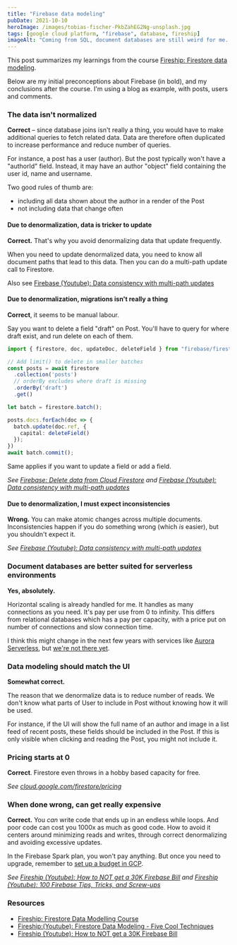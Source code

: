 ```yaml
---
title: "Firebase data modeling"
pubDate: 2021-10-10
heroImage: /images/tobias-fischer-PkbZahEG2Ng-unsplash.jpg
tags: [google cloud platform, "firebase", database, fireship]
imageAlt: "Coming from SQL, document databases are still weird for me. Image by @tofi on Unsplash"
---
```


This post summarizes my learnings from the course [Fireship: Firestore data modeling](https://fireship.io/courses/firestore-data-modeling/).

Below are my initial preconceptions about Firebase (in bold), and my conclusions after the course.
I'm using a blog as example, with posts, users and comments.

### The data isn't normalized

**Correct** – since database joins isn't really a thing, you would have to make additional queries to fetch related data.
Data are therefore often duplicated to increase performance and reduce number of queries.

For instance, a post has a user (author). But the post typically won't have a "authorId" field.
Instead, it may have an author "object" field containing the user id, name and username.

Two good rules of thumb are:
- including all data shown about the author in a render of the Post
- not including data that change often

#### Due to denormalization, data is tricker to update

**Correct.** That's why you avoid denormalizing data that update frequently.

When you need to update denormalized data, you need to know all document paths
that lead to this data. Then you can do a multi-path update call to Firestore.

Also see [Firebase (Youtube): Data consistency with multi-path updates](https://www.youtube.com/watch?v=i1n9Kw3AORw)

#### Due to denormalization, migrations isn't really a thing

**Correct**, it seems to be manual labour.

Say you want to delete a field "draft" on Post.
You'll have to query for where draft exist, and run delete on each of them.

```ts
import { firestore, doc, updateDoc, deleteField } from "firebase/firestore";

// Add limit() to delete in smaller batches
const posts = await firestore
  .collection('posts')
  // orderBy excludes where draft is missing
  .orderBy('draft')
  .get()

let batch = firestore.batch();

posts.docs.forEach(doc => {
  batch.update(doc.ref, {
    capital: deleteField()
  });
})
await batch.commit();
```

Same applies if you want to update a field or add a field.

_See [Firebase: Delete data from Cloud Firestore](https://firebase.google.com/docs/firestore/manage-data/delete-data)
and [Firebase (Youtube): Data consistency with multi-path updates](https://www.youtube.com/watch?v=i1n9Kw3AORw)_

#### Due to denormalization, I must expect inconsistencies

**Wrong.** You can make atomic changes across multiple documents.
Inconsistencies happen if you do something wrong (which _is_ easier), but
you shouldn't expect it.

_See [Firebase (Youtube): Data consistency with multi-path updates](https://www.youtube.com/watch?v=i1n9Kw3AORw)_

### Document databases are better suited for serverless environments

**Yes, absolutely.**

Horizontal scaling is already handled for me. It handles as many connections as you need. It's pay per use from 0 to infinity.
This differs from relational databases which has a pay per capacity, with
a price put on number of connections and slow connection time.

I think this might change in the next few years with services like
[Aurora Serverless](https://aws.amazon.com/rds/aurora/serverless/), but [we're
not there yet](/aurora-serverless-is-not-for-your-hobby-project/).

### Data modeling should match the UI
**Somewhat correct.**

The reason that we denormalize data is to reduce number of reads. We don't know
what parts of User to include in Post without knowing how it will be used.

For instance, if the UI will show the full name of an author and image in a list
feed of recent posts, these fields should be included in the Post. If this is only
visible when clicking and reading the Post, you might not include it.

### Pricing starts at 0

**Correct**. Firestore even throws in a hobby based capacity for free.

_See [cloud.google.com/firestore/pricing](https://cloud.google.com/firestore/pricing)_

### When done wrong, can get really expensive

**Correct.** You _can_ write code that ends up in an endless while loops.
And poor code can cost you 1000x as much as good code. How to avoid it
centers around minimizing reads and writes, through correct denormalizing and avoiding excessive updates.

In the Firebase Spark plan, you won't pay anything. But once you need to upgrade,
remember to [set up a budget in GCP](https://firebase.google.com/docs/projects/billing/avoid-surprise-bills).

_See [Fireship (Youtube): How to NOT get a 30K Firebase Bill](https://www.youtube.com/watch?v=Lb-Pnytoi-8) and [Fireship (Youtube): 100 Firebase Tips, Tricks, and Screw-ups](https://www.youtube.com/watch?v=iWEgpdVSZyg)_

### Resources

- [Fireship: Firestore Data Modelling Course](https://fireship.io/courses/firestore-data-modeling/)
- [Fireship:(Youtube): Firestore Data Modeling - Five Cool Techniques](https://www.youtube.com/watch?v=35RlydUf6xo)
- [Fireship (Youtube): How to NOT get a 30K Firebase Bill](https://www.youtube.com/watch?v=Lb-Pnytoi-8)
